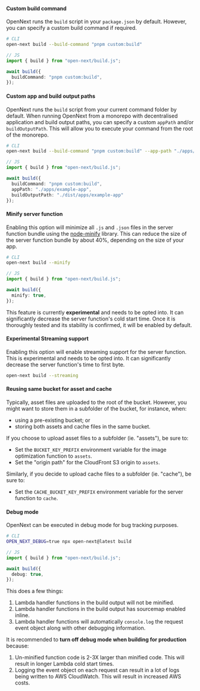#### Custom build command

OpenNext runs the `build` script in your `package.json` by default. However, you can specify a custom build command if required.

```bash
# CLI
open-next build --build-command "pnpm custom:build"
```

```ts
// JS
import { build } from "open-next/build.js";

await build({
  buildCommand: "pnpm custom:build",
});
```

#### Custom app and build output paths

OpenNext runs the `build` script from your current command folder by default. When running OpenNext from a monorepo with decentralised application and build output paths, you can specify a custom `appPath` and/or `buildOutputPath`. This will allow you to execute your command from the root of the monorepo.

```bash
# CLI
open-next build --build-command "pnpm custom:build" --app-path "./apps/example-app" --build-output-path "./dist/apps/example-app"
```

```ts
// JS
import { build } from "open-next/build.js";

await build({
  buildCommand: "pnpm custom:build",
  appPath: "./apps/example-app",
  buildOutputPath: "./dist/apps/example-app"
});
```

#### Minify server function

Enabling this option will minimize all `.js` and `.json` files in the server function bundle using the [node-minify](https://github.com/srod/node-minify) library. This can reduce the size of the server function bundle by about 40%, depending on the size of your app.

```bash
# CLI
open-next build --minify
```

```ts
// JS
import { build } from "open-next/build.js";

await build({
  minify: true,
});
```

This feature is currently **experimental** and needs to be opted into. It can significantly decrease the server function's cold start time. Once it is thoroughly tested and its stability is confirmed, it will be enabled by default.

#### Experimental Streaming support

Enabling this option will enable streaming support for the server function. This is experimental and needs to be opted into. It can significantly decrease the server function's time to first byte. 


```bash
open-next build --streaming
```



#### Reusing same bucket for asset and cache

Typically, asset files are uploaded to the root of the bucket. However, you might want to store them in a subfolder of the bucket, for instance, when:

- using a pre-existing bucket; or
- storing both assets and cache files in the same bucket.

If you choose to upload asset files to a subfolder (ie. "assets"), be sure to:

- Set the `BUCKET_KEY_PREFIX` environment variable for the image optimization function to `assets`.
- Set the "origin path" for the CloudFront S3 origin to `assets`.

Similarly, if you decide to upload cache files to a subfolder (ie. "cache"), be sure to:

- Set the `CACHE_BUCKET_KEY_PREFIX` environment variable for the server function to `cache`.

#### Debug mode

OpenNext can be executed in debug mode for bug tracking purposes.

```bash
# CLI
OPEN_NEXT_DEBUG=true npx open-next@latest build
```

```ts
// JS
import { build } from "open-next/build.js";

await build({
  debug: true,
});
```

This does a few things:

1. Lambda handler functions in the build output will not be minified.
1. Lambda handler functions in the build output has sourcemap enabled inline.
1. Lambda handler functions will automatically `console.log` the request event object along with other debugging information.

It is recommended to **turn off debug mode when building for production** because:

1. Un-minified function code is 2-3X larger than minified code. This will result in longer Lambda cold start times.
1. Logging the event object on each request can result in a lot of logs being written to AWS CloudWatch. This will result in increased AWS costs.